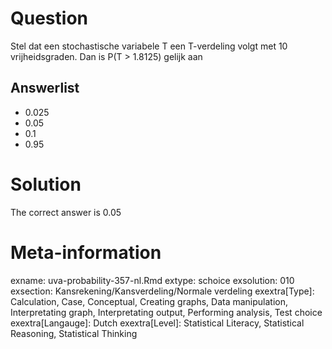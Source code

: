 Question
========

Stel dat een stochastische variabele T een T-verdeling volgt met 10 vrijheidsgraden. Dan is P(T > 1.8125) gelijk aan 

Answerlist
----------
* 0.025
* 0.05
* 0.1
* 0.95

Solution
========

The correct answer is  0.05 

Meta-information
================
exname: uva-probability-357-nl.Rmd 
extype: schoice 
exsolution: 010 
exsection: Kansrekening/Kansverdeling/Normale verdeling
exextra[Type]: Calculation, Case, Conceptual, Creating graphs, Data manipulation, Interpretating graph, Interpretating output, Performing analysis, Test choice 
exextra[Langauge]: Dutch 
exextra[Level]: Statistical Literacy, Statistical Reasoning, Statistical Thinking 
